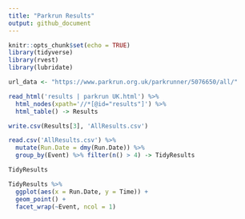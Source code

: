 ```yaml
---
title: "Parkrun Results"
output: github_document
---
```


```r
knitr::opts_chunk$set(echo = TRUE)
library(tidyverse)
library(rvest)
library(lubridate)
```


```r
url_data <- "https://www.parkrun.org.uk/parkrunner/5076650/all/"

```

```r

read_html('results | parkrun UK.html') %>%
  html_nodes(xpath='//*[@id="results"]') %>%
  html_table() -> Results

write.csv(Results[3], 'AllResults.csv')
```
 
 

 
 
```r
read.csv('AllResults.csv') %>%
  mutate(Run.Date = dmy(Run.Date)) %>%
  group_by(Event) %>% filter(n() > 4) -> TidyResults

TidyResults

```

```r
TidyResults %>%
  ggplot(aes(x = Run.Date, y = Time)) + 
  geom_point() +
  facet_wrap(~Event, ncol = 1)

```



